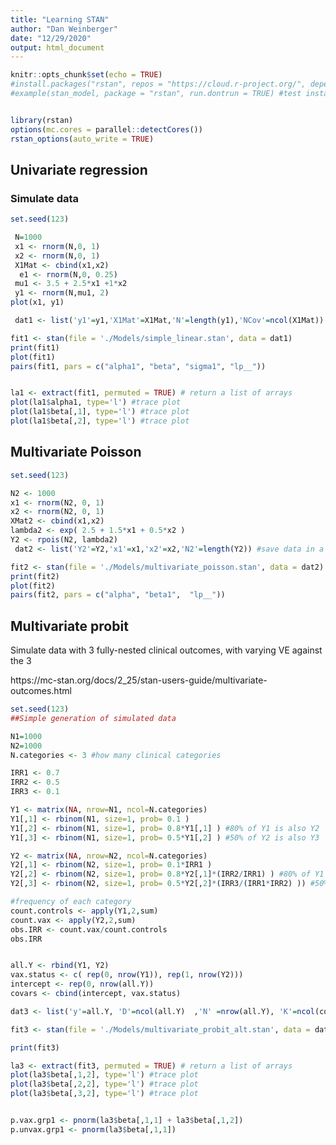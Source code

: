 ```yaml
---
title: "Learning STAN"
author: "Dan Weinberger"
date: "12/29/2020"
output: html_document
---
```


```r
knitr::opts_chunk$set(echo = TRUE)
#install.packages("rstan", repos = "https://cloud.r-project.org/", dependencies = TRUE)
#example(stan_model, package = "rstan", run.dontrun = TRUE) #test install


library(rstan)
options(mc.cores = parallel::detectCores())
rstan_options(auto_write = TRUE)

```

## Univariate regression

### Simulate data
```r
set.seed(123)

 N=1000
 x1 <- rnorm(N,0, 1)
 x2 <- rnorm(N,0, 1)
 X1Mat <- cbind(x1,x2)
  e1 <- rnorm(N,0, 0.25)
 mu1 <- 3.5 + 2.5*x1 +1*x2
 y1 <- rnorm(N,mu1, 2)
plot(x1, y1)

 dat1 <- list('y1'=y1,'X1Mat'=X1Mat,'N'=length(y1),'NCov'=ncol(X1Mat)) #save data in a list

```


```r
fit1 <- stan(file = './Models/simple_linear.stan', data = dat1)
print(fit1)
plot(fit1)
pairs(fit1, pars = c("alpha1", "beta", "sigma1", "lp__"))


la1 <- extract(fit1, permuted = TRUE) # return a list of arrays 
plot(la1$alpha1, type='l') #trace plot
plot(la1$beta[,1], type='l') #trace plot
plot(la1$beta[,2], type='l') #trace plot

```

## Multivariate Poisson

```r
set.seed(123)

N2 <- 1000
x1 <- rnorm(N2, 0, 1)
x2 <- rnorm(N2, 0, 1)
XMat2 <- cbind(x1,x2)
lambda2 <- exp( 2.5 + 1.5*x1 + 0.5*x2 )
Y2 <- rpois(N2, lambda2)
 dat2 <- list('Y2'=Y2,'x1'=x1,'x2'=x2,'N2'=length(Y2)) #save data in a list

```

```r
fit2 <- stan(file = './Models/multivariate_poisson.stan', data = dat2)
print(fit2)
plot(fit2)
pairs(fit2, pars = c("alpha", "beta1",  "lp__"))
```


## Multivariate probit
Simulate data with 3 fully-nested clinical outcomes, with varying VE against the 3

https://mc-stan.org/docs/2_25/stan-users-guide/multivariate-outcomes.html
```r
set.seed(123)
##Simple generation of simulated data

N1=1000
N2=1000
N.categories <- 3 #how many clinical categories

IRR1 <- 0.7
IRR2 <- 0.5
IRR3 <- 0.1

Y1 <- matrix(NA, nrow=N1, ncol=N.categories)
Y1[,1] <- rbinom(N1, size=1, prob= 0.1 )
Y1[,2] <- rbinom(N1, size=1, prob= 0.8*Y1[,1] ) #80% of Y1 is also Y2
Y1[,3] <- rbinom(N1, size=1, prob= 0.5*Y1[,2] ) #50% of Y2 is also Y3

Y2 <- matrix(NA, nrow=N2, ncol=N.categories)
Y2[,1] <- rbinom(N2, size=1, prob= 0.1*IRR1 )
Y2[,2] <- rbinom(N2, size=1, prob= 0.8*Y2[,1]*(IRR2/IRR1) ) #80% of Y1 is also Y2
Y2[,3] <- rbinom(N2, size=1, prob= 0.5*Y2[,2]*(IRR3/(IRR1*IRR2) )) #50% of Y2 is also Y3

#frequency of each category
count.controls <- apply(Y1,2,sum)
count.vax <- apply(Y2,2,sum)
obs.IRR <- count.vax/count.controls
obs.IRR


all.Y <- rbind(Y1, Y2)
vax.status <- c( rep(0, nrow(Y1)), rep(1, nrow(Y2)))
intercept <- rep(0, nrow(all.Y))
covars <- cbind(intercept, vax.status)

dat3 <- list('y'=all.Y, 'D'=ncol(all.Y)  ,'N' =nrow(all.Y), 'K'=ncol(covars), 'x'=covars)

```

```r
fit3 <- stan(file = './Models/multivariate_probit_alt.stan', data = dat3)

```
```r
print(fit3)

```


```r
la3 <- extract(fit3, permuted = TRUE) # return a list of arrays 
plot(la3$beta[,1,2], type='l') #trace plot
plot(la3$beta[,2,2], type='l') #trace plot
plot(la3$beta[,3,2], type='l') #trace plot


p.vax.grp1 <- pnorm(la3$beta[,1,1] + la3$beta[,1,2])
p.unvax.grp1 <- pnorm(la3$beta[,1,1])



```

